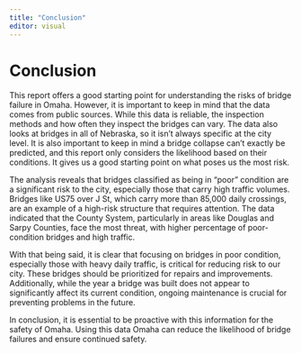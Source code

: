 ```yaml
---
title: "Conclusion"
editor: visual
---
```


# Conclusion

This report offers a good starting point for understanding the risks of bridge failure in Omaha. However, it is important to keep in mind that the data comes from public sources. While this data is reliable, the inspection methods and how often they inspect the bridges can vary. The data also looks at bridges in all of Nebraska, so it isn't always specific at the city level. It is also important to keep in mind a bridge collapse can't exactly be predicted, and this report only considers the likelihood based on their conditions. It gives us a good starting point on what poses us the most risk.

The analysis reveals that bridges classified as being in "poor" condition are a significant risk to the city, especially those that carry high traffic volumes. Bridges like US75 over J St, which carry more than 85,000 daily crossings, are an example of a high-risk structure that requires attention. The data indicated that the County System, particularly in areas like Douglas and Sarpy Counties, face the most threat, with higher percentage of poor-condition bridges and high traffic.

With that being said, it is clear that focusing on bridges in poor condition, especially those with heavy daily traffic, is critical for reducing risk to our city. These bridges should be prioritized for repairs and improvements. Additionally, while the year a bridge was built does not appear to significantly affect its current condition, ongoing maintenance is crucial for preventing problems in the future.

In conclusion, it is essential to be proactive with this information for the safety of Omaha. Using this data Omaha can reduce the likelihood of bridge failures and ensure continued safety.
